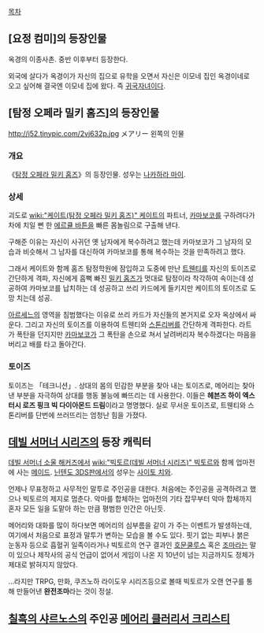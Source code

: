 [[목차]]

== [요정 컴미]의 등장인물 ==
옥경의 이종사촌. 중반 이후부터 등장한다. 

외국에 살다가 옥경이가 자신의 집으로 유학을 오면서 자신은 이모네 집인 옥경이네로 오고 싶어해 결국엔 이모네 집에 왔다. 즉 [[귀국자녀]]이다.

== [탐정 오페라 밀키 홈즈]의 등장인물 ==
http://i52.tinypic.com/2vj632p.jpg
メアリー
왼쪽의 인물

=== 개요 ===
《[[탐정 오페라 밀키 홈즈]]》의 등장인물. 성우는 [[나카하라 마이]].

=== 상세 ===
괴도로 [[wiki:"케이트(탐정 오페라 밀키 홈즈)" 케이트]]의 파트너, [[카마보코]]를 구하려다가 차에 치일 뻔 한 [[에르큘 바튼]]을 빠른 몸놀림으로 구출해 낸다.

구해준 이유는 자신이 사귀던 옛 남자에게 복수하려고 했는데 카마보코가 그 남자의 모습과 비슷해서 그 남자를 대신하여 카마보코를 통해 복수하는 것을 만족하려고 했다.

그래서 케이트와 함께 홈즈 탐정학원에 잠입하고 도중에 만난 [[트웬티]]를 자신의 토이즈로 간단하게 격파, 자신에게 흠뻑 빠진 [[밀키 홈즈]]가 멋대로 탐정이라 착각하여 속이는데 성공하여 카마보코를 납치하는 데 성공하고 쓰리 카드에게 들키지만 케이트의 토이즈로 도망 치는데 성공.

[[아르세느]]의 영역을 침범했다는 이유로 쓰리 카드가 자신들의 본거지로 오자 옥상에서 싸운다. 그리고 자신의 토이즈를 이용하여 트웬티와 [[스톤리버]]를 간단하게 격파한다. 라트가 폭탄을 던지지만 [[카마보코]]가 그 폭탄을 손으로 쳐서 날려버리자 복수하겠다는 마음을 버리고 배를 타고 돌아간다.

=== 토이즈 ===
토이즈는 「테크니션」. 상대의 몸의 민감한 부분을 찾아 내는 토이즈로, 메어리는 찾아낸 부분을 자극하여 상대를 행동 불능에 빠뜨리는 데 사용한다.  이들은 '''헤븐즈 하이 엑스터시 로즈 핑크 빅 다이아몬드 드림'''이라고 명명했다. 실로 무서운 토이즈로, 트웬티와 스톤리버를 단번에 쓰러뜨리는 엄청난 힘을 가졌다.

== [[데빌 서머너 시리즈]]의 등장 캐릭터 ==
[[데빌 서머너 소울 해커즈]]에서 [[wiki:"빅토르(데빌 서머너 시리즈)" 빅토르]]와 함께 업마전에 사는 [[메이드]]. [[닌텐도 3DS]]판에서의 성우는 [[사이토 치와]].

언제나 무표정하고 사무적인 말투로 주인공을 대한다. 처음에는 주인공을 공격하려고 했으나 빅토르의 제지로 멈춘다. 악마를 합체하는 업마전의 기타 잡무부터 악마 합체까지 혼자 모든 일을 도맡아 하는 만큼 평범한 인간은 아닌듯.

메어리와 대화를 많이 하다보면 메어리의 심부름을 같이 가 주는 이벤트가 발생하는데, 여기에서 처음으로 표정과 말투가 변하는 모습을 볼 수도 있다. 핏기 없는 피부나 붉은 눈동자 등으로 흡혈귀 일족이라거나 빅토르의 연구 결과인 [[호문쿨루스]] 혹은 [[조마]]라는 말이 있으나 제작사의 공식 언급이 없어서 게임이 나온 지 10년이 넘는 지금까지도 정체가 제대로 밝혀지지 않았다.

...라지만 TRPG, 만화, 쿠즈노하 라이도우 시리즈등으로 볼때 빅토르가 오랜 연구를 통해 만들어낸 '''완전조마'''라는 것이 정설.

== [[칠흑의 샤르노스]]의 주인공 [[메어리 클러리서 크리스티]] ==
